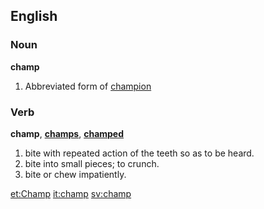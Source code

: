 ==English==

===Noun===

'''champ'''

# Abbreviated form of [[champion]]

===Verb===

'''champ''', '''[[champs]]''', '''[[champed]]'''

#bite with repeated action of the teeth so as to be heard.
#bite into small pieces; to crunch.
#bite or chew impatiently.

[[et:Champ]]
[[it:champ]]
[[sv:champ]]